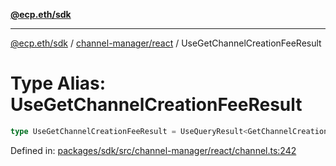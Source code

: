 [**@ecp.eth/sdk**](../../../index.mdx)

***

[@ecp.eth/sdk](/sdk-reference/index.mdx) / [channel-manager/react](/sdk-reference/channel-manager/react/index.mdx) / UseGetChannelCreationFeeResult

# Type Alias: UseGetChannelCreationFeeResult

```ts
type UseGetChannelCreationFeeResult = UseQueryResult<GetChannelCreationFeeResult, Error>;
```

Defined in: [packages/sdk/src/channel-manager/react/channel.ts:242](https://github.com/ecp-eth/comments-monorepo/blob/main/packages/sdk/src/channel-manager/react/channel.ts#L242)
